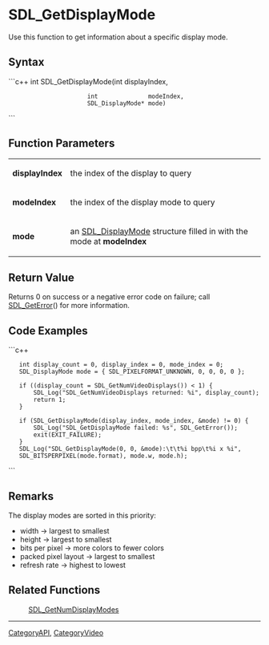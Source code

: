 <!-- pragma section-numbers off -->
<!-- pragma disable-camelcase -->

= SDL_GetDisplayMode =
Use this function to get information about a specific display mode.


== Syntax ==
```c++
int SDL_GetDisplayMode(int              displayIndex,
                       int              modeIndex,
                       SDL_DisplayMode* mode)
```

== Function Parameters ==
{|
|'''displayIndex'''
|the index of the display to query
|-
|'''modeIndex'''
|the index of the display mode to query
|-
|'''mode'''
|an [[SDL_DisplayMode]] structure filled in with the mode at '''modeIndex'''
|}

== Return Value ==
Returns 0 on success or a negative error code on failure; call [[SDL_GetError]]() for more information.

== Code Examples ==
```c++
    int display_count = 0, display_index = 0, mode_index = 0;
    SDL_DisplayMode mode = { SDL_PIXELFORMAT_UNKNOWN, 0, 0, 0, 0 };

    if ((display_count = SDL_GetNumVideoDisplays()) < 1) {
        SDL_Log("SDL_GetNumVideoDisplays returned: %i", display_count);
        return 1;
    }

    if (SDL_GetDisplayMode(display_index, mode_index, &mode) != 0) {
        SDL_Log("SDL_GetDisplayMode failed: %s", SDL_GetError());
        exit(EXIT_FAILURE);       
    }
    SDL_Log("SDL_GetDisplayMode(0, 0, &mode):\t\t%i bpp\t%i x %i",
    SDL_BITSPERPIXEL(mode.format), mode.w, mode.h);
```

== Remarks ==
The display modes are sorted in this priority:

* width -> largest to smallest
* height -> largest to smallest
* bits per pixel -> more colors to fewer colors
* packed pixel layout -> largest to smallest
* refresh rate -> highest to lowest

== Related Functions ==
:[[SDL_GetNumDisplayModes]]

----
[[CategoryAPI]], [[CategoryVideo]]

